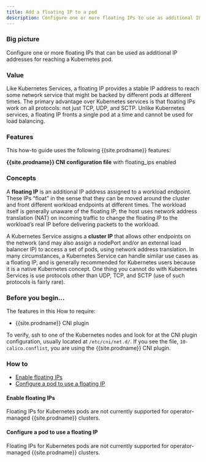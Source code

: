 ```yaml
---
title: Add a floating IP to a pod
description: Configure one or more floating IPs to use as additional IP addresses for reaching a Kubernetes pod.
---
```


### Big picture

Configure one or more floating IPs that can be used as additional IP addresses for reaching a Kubernetes pod.

### Value

Like Kubernetes Services, a floating IP provides a stable IP address to reach some network service that might be backed by different pods at different times.  The primary advantage over Kubernetes services is that floating IPs work on all protocols: not just TCP, UDP, and SCTP.  Unlike Kubernetes services, a floating IP fronts a single pod at a time and cannot be used for load balancing.

### Features

This how-to guide uses the following {{site.prodname}} features: 

**{{site.prodname}} CNI configuration file** with floating_ips enabled

### Concepts

A **floating IP** is an additional IP address assigned to a workload endpoint. These IPs “float” in the sense that they can be moved around the cluster and front different workload endpoints at different times.  The workload itself is generally unaware of the floating IP; the host uses network address translation (NAT) on incoming traffic to change the floating IP to the workload’s real IP before delivering packets to the workload.

A Kubernetes Service assigns a **cluster IP** that allows other endpoints on the network (and may also assign a nodePort and/or an external load balancer IP) to access a set of pods, using network address translation. In many circumstances, a Kubernetes Service can handle similar use cases as a floating IP, and is generally recommended for Kubernetes users because it is a native Kubernetes concept.  One thing you cannot do with Kubernetes Services is use protocols other than UDP, TCP, and SCTP (use of such protocols is fairly rare).

### Before you begin...

The features in this How to require: 

- {{site.prodname}} CNI plugin

To verify, ssh to one of the Kubernetes nodes and look for at the CNI plugin configuration, usually located at `/etc/cni/net.d/`.  If you see the file, `10-calico.conflist`, you are using the {{site.prodname}} CNI plugin. 

### How to

- [Enable floating IPs](#enable-floating-ips)
- [Configure a pod to use a floating IP](#configure-a-pod-to-use-a-floating-ip)

#### Enable floating IPs

Floating IPs for Kubernetes pods are not currently supported for operator-managed {{site.prodname}} clusters.

#### Configure a pod to use a floating IP

Floating IPs for Kubernetes pods are not currently supported for operator-managed {{site.prodname}} clusters.
